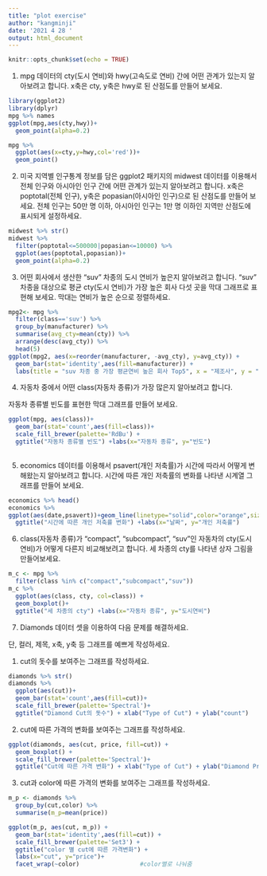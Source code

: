 ---
title: "plot exercise"
author: "kangminji"
date: '2021 4 28 '
output: html_document
---

```{r setup, include=FALSE}
knitr::opts_chunk$set(echo = TRUE)
```


1. mpg 데이터의 cty(도시 연비)와 hwy(고속도로 연비) 간에 어떤 관계가 있는지 알아보려고 합니다. x축은 cty, y축은 hwy로 된 산점도를 만들어 보세요.
```{r}
library(ggplot2)
library(dplyr)
mpg %>% names
ggplot(mpg,aes(cty,hwy))+
  geom_point(alpha=0.2)

mpg %>% 
  ggplot(aes(x=cty,y=hwy,col='red'))+
  geom_point()
```


2. 미국 지역별 인구통계 정보를 담은 ggplot2 패키지의 midwest 데이터를 이용해서 전체 인구와 아시아인 인구 간에 어떤 관계가 있는지 알아보려고 합니다. x축은 poptotal(전체 인구), y축은 popasian(아시아인 인구)으로 된 산점도를 만들어 보세요. 전체 인구는 50만 명 이하, 아시아인 인구는 1만 명 이하인 지역만 산점도에 표시되게 설정하세요.
```{r}
midwest %>% str()
midwest %>% 
  filter(poptotal<=500000|popasian<=10000) %>% 
  ggplot(aes(poptotal,popasian))+   
  geom_point(alpha=0.2)

```


3. 어떤 회사에서 생산한 "suv" 차종의 도시 연비가 높은지 알아보려고 합니다. "suv" 차종을 대상으로 평균 cty(도시 연비)가 가장 높은 회사 다섯 곳을 막대 그래프로 표현해 보세요. 막대는 연비가 높은 순으로 정렬하세요. 
```{r}
mpg2<- mpg %>% 
  filter(class=='suv') %>% 
  group_by(manufacturer) %>% 
  summarise(avg_cty=mean(cty)) %>% 
  arrange(desc(avg_cty)) %>% 
  head(5) 
ggplot(mpg2, aes(x=reorder(manufacturer, -avg_cty), y=avg_cty)) +
  geom_bar(stat='identity',aes(fill=manufacturer)) +
  labs(title = "suv 차종 중 가장 평균연비 높은 회사 Top5", x = "제조사", y = "평균연비")

```


4. 자동차 중에서 어떤 class(자동차 종류)가 가장 많은지 알아보려고 합니다. 

자동차 종류별 빈도를 표현한 막대 그래프를 만들어 보세요.
```{r}
ggplot(mpg, aes(class))+
  geom_bar(stat='count',aes(fill=class))+
  scale_fill_brewer(palette='RdBu') +
  ggtitle("자동차 종류별 빈도") +labs(x="자동차 종류", y="빈도")
  
```

5. economics 데이터를 이용해서 psavert(개인 저축률)가 시간에 따라서 어떻게 변해왔는지 알아보려고 합니다. 시간에 따른 개인 저축률의 변화를 나타낸 시계열 그래프를 만들어 보세요.
```{r}
economics %>% head()
economics %>% 
ggplot(aes(date,psavert))+geom_line(linetype="solid",color="orange",size=1)+
  ggtitle("시간에 따른 개인 저축률 변화") +labs(x="날짜", y="개인 저축률")
```

6. class(자동차 종류)가 "compact", "subcompact", "suv"인 자동차의 cty(도시 연비)가 어떻게 다른지 비교해보려고 합니다. 세 차종의 cty를 나타낸 상자 그림을 만들어보세요.
```{r}
m_c <- mpg %>% 
  filter(class %in% c("compact","subcompact","suv"))
m_c %>% 
  ggplot(aes(class, cty, col=class)) +
  geom_boxplot()+
  ggtitle("세 차종의 cty") +labs(x="자동차 종류", y="도시연비")
```

7. Diamonds 데이터 셋을 이용하여 다음 문제를 해결하세요.

단, 컬러, 제목, x축, y축 등 그래프를 예쁘게 작성하세요.

   1) cut의 돗수를 보여주는 그래프를 작성하세요.
```{r}
diamonds %>% str()
diamonds %>% 
  ggplot(aes(cut))+
  geom_bar(stat='count',aes(fill=cut))+
  scale_fill_brewer(palette='Spectral')+
  ggtitle("Diamond Cut의 돗수") + xlab("Type of Cut") + ylab("count") 
```
   
   2) cut에 따른 가격의 변화를 보여주는 그래프를 작성하세요.
```{r}
ggplot(diamonds, aes(cut, price, fill=cut)) + 
  geom_boxplot() + 
  scale_fill_brewer(palette='Spectral')+
  ggtitle("Cut에 따른 가격 변화") + xlab("Type of Cut") + ylab("Diamond Price") + coord_cartesian(ylim=c(0,7500))

```

   3) cut과 color에 따른 가격의 변화를 보여주는 그래프를 작성하세요.
```{r}
m_p <- diamonds %>% 
  group_by(cut,color) %>% 
  summarise(m_p=mean(price))

ggplot(m_p, aes(cut, m_p)) + 
  geom_bar(stat='identity',aes(fill=cut)) +
  scale_fill_brewer(palette='Set3') +
  ggtitle("color 별 cut에 따른 가격변화") +
  labs(x="cut", y="price")+
  facet_wrap(~color)                 #color별로 나눠줌


```

